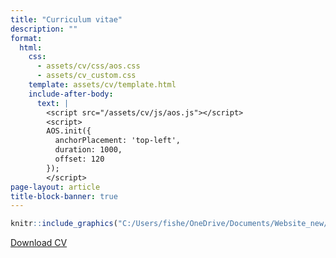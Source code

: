 ```yaml
---
title: "Curriculum vitae"
description: ""
format:
  html:
    css: 
      - assets/cv/css/aos.css
      - assets/cv_custom.css
    template: assets/cv/template.html 
    include-after-body: 
      text: |
        <script src="/assets/cv/js/aos.js"></script>
        <script>
        AOS.init({
          anchorPlacement: 'top-left',
          duration: 1000,
          offset: 120
        });
        </script>
page-layout: article
title-block-banner: true
---
```



<div id="canvas">


```r
knitr::include_graphics("C:/Users/fishe/OneDrive/Documents/Website_new/Woodstock_Website/Woodstock_CV_working.pdf")
```



</div>


<a href="Woodstock_CV_working.pdf">
<div class="download">
<i class="fas fa-file-pdf"></i> Download CV
</div>
</a>






